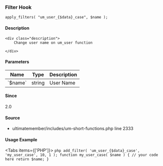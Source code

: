
### Filter Hook    
    
```
apply_filters( "um_user_{$data}_case", $name );
```

#### Description
    <div class="description">
        Change user name on um_user function
 
    </div>

#### Parameters
            
<table className="table-auto mt-2 border dark:border-gray-500 p-5 text-sm text-left">
<thead>
<tr>
<th  className="px-3">Name</th>
<th  className="px-3">Type</th>
<th  className="px-3">Description</th>
</tr>
</thead>
<tbody>
               <tr >
               <td className="px-3 py-2">`$name`</td>
               <td className="px-3 py-2">string</td>
               <td className="px-3 py-2 text-sm">User Name</td>
               </tr>
</tbody>
</table>

#### Since
<div class="description">
2.0
</div>

#### Source
  - <Link href="/developer/files/includes-um-short-functions#source-view.2333">ultimatemember/includes/um-short-functions.php</Link> <Link href="/developer/files/includes-um-short-functions#source-view.2333">line 2333</Link>



#### Usage Example

<Tabs items={['PHP']}>
    <Tab>
    ```php
    add_filter( 'um_user_{$data}_case', 'my_user_case', 10, 1 );
 function my_user_case( $name ) {
     // your code here
     return $name;
 }
    ```
    </Tab>
</Tabs>